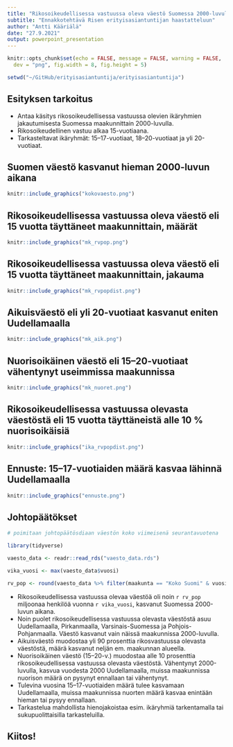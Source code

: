 ```yaml
---
title: "Rikosoikeudellisessa vastuussa oleva väestö Suomessa 2000-luvulla"
subtitle: "Ennakkotehtävä Risen erityisasiantuntijan haastatteluun"
author: "Antti Kääriälä"
date: "27.9.2021"
output: powerpoint_presentation
---
```



```r

knitr::opts_chunk$set(echo = FALSE, message = FALSE, warning = FALSE,
  dev = "png", fig.width = 8, fig.height = 5)

```


```r

setwd("~/GitHub/erityisasiantuntija/erityisasiantuntija")

```



## Esityksen tarkoitus

- Antaa käsitys rikosoikeudellisessa vastuussa olevien ikäryhmien jakautumisesta Suomessa maakunnittain 2000-luvulla.
- Rikosoikeudellinen vastuu alkaa 15-vuotiaana. 
- Tarkasteltavat ikäryhmät: 15--17-vuotiaat, 18--20-vuotiaat ja yli 20-vuotiaat.



## Suomen väestö kasvanut hieman 2000-luvun aikana

```r

knitr::include_graphics("kokovaesto.png")

```



## Rikosoikeudellisessa vastuussa oleva väestö eli 15 vuotta täyttäneet maakunnittain, määrät

```r

knitr::include_graphics("mk_rvpop.png")


```



## Rikosoikeudellisessa vastuussa oleva väestö eli 15 vuotta täyttäneet maakunnittain, jakauma

```r

knitr::include_graphics("mk_rvpopdist.png")


```



## Aikuisväestö eli yli 20-vuotiaat kasvanut eniten Uudellamaalla

```r

knitr::include_graphics("mk_aik.png")

```



## Nuorisoikäinen väestö eli 15--20-vuotiaat vähentynyt useimmissa maakunnissa

```r

knitr::include_graphics("mk_nuoret.png")

```



## Rikosoikeudellisessa vastuussa olevasta väestöstä eli 15 vuotta täyttäneistä alle 10 % nuorisoikäisiä

```r

knitr::include_graphics("ika_rvpopdist.png")

```



## Ennuste: 15--17-vuotiaiden määrä kasvaa lähinnä Uudellamaalla

```r

knitr::include_graphics("ennuste.png")

```



## Johtopäätökset
```r

# poimitaan johtopäätösdiaan väestön koko viimeisenä seurantavuotena

library(tidyverse)

vaesto_data <- readr::read_rds("vaesto_data.rds")

vika_vuosi <- max(vaesto_data$vuosi) 

rv_pop <- round(vaesto_data %>% filter(maakunta == "Koko Suomi" & vuosi == vika_vuosi & ika_lk1 != "0–14 v.") %>% count(vuosi, wt = vaesto) %>% pull(n) / 1000000, 1) %>% as.character() %>% str_replace(., "[.]", ",")

```
- Rikosoikeudellisessa vastuussa olevaa väestöä oli noin `r rv_pop` miljoonaa henkilöä vuonna `r vika_vuosi`, kasvanut Suomessa 2000-luvun aikana.
- Noin puolet rikosoikeudellisessa vastuussa olevasta väestöstä asuu Uudellamaalla, Pirkanmaalla, Varsinais-Suomessa ja Pohjois-Pohjanmaalla. Väestö kasvanut vain näissä maakunnissa 2000-luvulla.
- Aikuisväestö muodostaa yli 90 prosenttia rikosvastuussa olevasta väestöstä, määrä kasvanut neljän em. maakunnan alueella.
- Nuorisoikäinen väestö (15–20-v.) muodostaa alle 10 prosenttia rikosoikeudellisessa vastuussa olevasta väestöstä. Vähentynyt 2000-luvulla, kasvua vuodesta 2000 Uudellamaalla, muissa maakunnissa nuorison määrä on pysynyt ennallaan tai vähentynyt.
- Tulevina vuosina 15–17-vuotiaiden määrä tulee kasvamaan Uudellamaalla, muissa maakunnissa nuorten määrä kasvaa enintään hieman tai pysyy ennallaan.
- Tarkastelua mahdollista hienojakoistaa esim. ikäryhmiä tarkentamalla tai sukupuolittaisilla tarkasteluilla.



## Kiitos!


